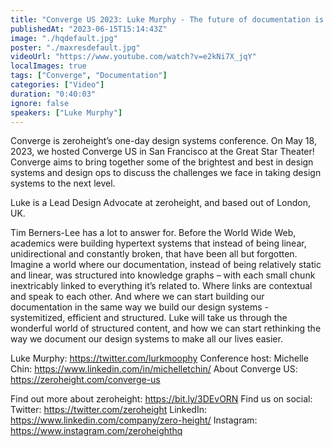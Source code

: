 ```yaml
---
title: "Converge US 2023: Luke Murphy - The future of documentation is structured"
publishedAt: "2023-06-15T15:14:43Z"
image: "./hqdefault.jpg"
poster: "./maxresdefault.jpg"
videoUrl: "https://www.youtube.com/watch?v=e2kNi7X_jqY"
localImages: true
tags: ["Converge", "Documentation"]
categories: ["Video"]
duration: "0:40:03"
ignore: false
speakers: ["Luke Murphy"]
---
```


Converge is zeroheight’s one-day design systems conference. On May 18, 2023, we hosted Converge US in San Francisco at the Great Star Theater! Converge aims to bring together some of the brightest and best in design systems and design ops to discuss the challenges we face in taking design systems to the next level.

Luke is a Lead Design Advocate at zeroheight, and based out of London, UK.

Tim Berners-Lee has a lot to answer for. Before the World Wide Web, academics were building hypertext systems that instead of being linear, unidirectional and constantly broken, that have been all but forgotten. Imagine a world where our documentation, instead of being relatively static and linear, was structured into knowledge graphs – with each small chunk inextricably linked to everything it’s related to. Where links are contextual and speak to each other. And where we can start building our documentation in the same way we build our design systems - systemitized, efficient and structured. Luke will take us through the wonderful world of structured content, and how we can start rethinking the way we document our design systems to make all our lives easier.

Luke Murphy: https://twitter.com/lurkmoophy
Conference host: Michelle Chin: https://www.linkedin.com/in/michelletchin/
About Converge US: https://zeroheight.com/converge-us

Find out more about zeroheight: https://bit.ly/3DEvORN
Find us on social:
Twitter: https://twitter.com/zeroheight
LinkedIn: https://www.linkedin.com/company/zero-height/
Instagram: https://www.instagram.com/zeroheighthq

